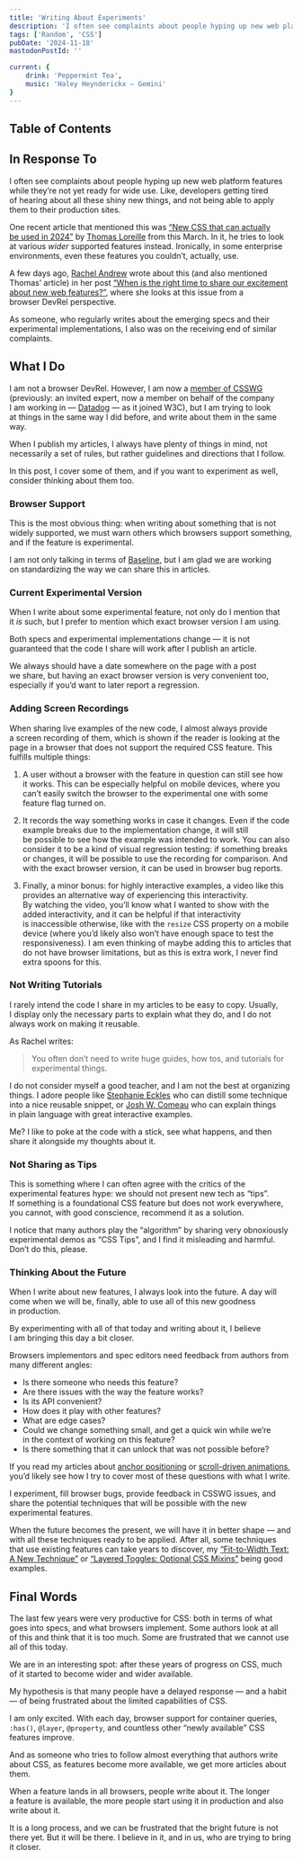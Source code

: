 ```yaml
---
title: 'Writing About Experiments'
description: 'I often see complaints about people hyping up new web platform features while they’re not yet ready for wide use. I also was on the receiving end of similar complaints. When I publish my articles, I always have plenty of things in mind, not necessarily a set of rules, but rather guidelines and directions that I follow. In this post, I cover some of them.'
tags: ['Random', 'CSS']
pubDate: '2024-11-18'
mastodonPostId: ''

current: {
    drink: 'Peppermint Tea',
    music: 'Haley Heynderickx — Gemini'
}
---
```


## Table of Contents

## In Response To

I often see complaints about people hyping up new web platform features while they’re not yet ready for wide use. Like, developers getting tired of hearing about all these shiny new things, and not being able to apply them to their production sites.

One recent article that mentioned this was [“New CSS that can actually be used in 2024”](https://thomasorus.com/new-css-that-can-actually-be-used-in-2024.html ".u-in-reply-to") by [Thomas Loreille](https://thomasorus.com/) from this March. In it, he tries to look at various _wider_ supported features instead. Ironically, in some enterprise environments, even these features you couldn’t, actually, use.

A few days ago, [Rachel Andrew](https://rachelandrew.co.uk/) wrote about this (and also mentioned Thomas’ article) in her post [“When is the right time to share our excitement about new web features?”](https://rachelandrew.co.uk/archives/2024/11/15/when-is-the-right-time-to-share-our-excitement-about-new-web-features/ ".u-in-reply-to"), where she looks at this issue from a browser DevRel perspective.

As someone, who regularly writes about the emerging specs and their experimental implementations, I also was on the receiving end of similar complaints.

## What I Do

I am not a browser DevRel. However, I am now a [member of CSSWG](https://blog.kizu.dev/two-invitations/) (previously: an invited expert, now a member on behalf of the company I am working in — [Datadog](https://www.datadoghq.com/) — as it joined W3C), but I am trying to look at things in the same way I did before, and write about them in the same way.

When I publish my articles, I always have plenty of things in mind, not necessarily a set of rules, but rather guidelines and directions that I follow.

In this post, I cover some of them, and if you want to experiment as well, consider thinking about them too.

### Browser Support

This is the most obvious thing: when writing about something that is not widely supported, we must warn others which browsers support something, and if the feature is experimental.

I am not only talking in terms of [Baseline](https://web-platform-dx.github.io/web-features/), but I am glad we are working on standardizing the way we can share this in articles.

### Current Experimental Version

When I write about some experimental feature, not only do I mention that it _is_ such, but I prefer to mention which exact browser version I am using.

Both specs and experimental implementations change — it is not guaranteed that the code I share will work after I publish an article.

We always should have a date somewhere on the page with a post we share, but having an exact browser version is very convenient too, especially if you’d want to later report a regression.

### Adding Screen Recordings

When sharing live examples of the new code, I almost always provide a screen recording of them, which is shown if the reader is looking at the page in a browser that does not support the required CSS feature. This fulfills multiple things:

1. A user without a browser with the feature in question can still see how it works. This can be especially helpful on mobile devices, where you can’t easily switch the browser to the experimental one with some feature flag turned on.

2. It records the way something works in case it changes. Even if the code example breaks due to the implementation change, it will still be possible to see how the example was intended to work. You can also consider it to be a kind of visual regression testing: if something breaks or changes, it will be possible to use the recording for comparison. And with the exact browser version, it can be used in browser bug reports.

3. Finally, a minor bonus: for highly interactive examples, a video like this provides an alternative way of experiencing this interactivity. By watching the video, you’ll know what I wanted to show with the added interactivity, and it can be helpful if that interactivity is inaccessible otherwise, like with the `resize` CSS property on a mobile device (where you’d likely also won’t have enough space to test the responsiveness). I am even thinking of maybe adding this to articles that do not have browser limitations, but as this is extra work, I never find extra spoons for this.

### Not Writing Tutorials

I rarely intend the code I share in my articles to be easy to copy. Usually, I display only the necessary parts to explain what they do, and I do not always work on making it reusable.

As Rachel writes:

> You often don’t need to write huge guides, how tos, and tutorials for experimental things.

I do not consider myself a good teacher, and I am not the best at organizing things. I adore people like [Stephanie Eckles](https://thinkdobecreate.com/) who can distill some technique into a nice reusable snippet, or [Josh W. Comeau](https://www.joshwcomeau.com/) who can explain things in plain language with great interactive examples.

Me? I like to poke at the code with a stick, see what happens, and then share it alongside my thoughts about it.

### Not Sharing as Tips

This is something where I can often agree with the critics of the experimental features hype: we should not present new tech as “tips”. If something is a foundational CSS feature but does not work everywhere, you cannot, with good conscience, recommend it as a solution.

I notice that many authors play the “algorithm” by sharing very obnoxiously experimental demos as “CSS Tips”, and I find it misleading and harmful. Don’t do this, please.

### Thinking About the Future

When I write about new features, I always look into the future. A day will come when we will be, finally, able to use all of this new goodness in production.

By experimenting with all of that today and writing about it, I believe I am bringing this day a bit closer.

Browsers implementors and spec editors need feedback from authors from many different angles:

- Is there someone who needs this feature?
- Are there issues with the way the feature works?
- Is its API convenient?
- How does it play with other features?
- What are edge cases?
- Could we change something small, and get a quick win while we’re in the context of working on this feature?
- Is there something that it can unlock that was not possible before?

If you read my articles about [anchor positioning](https://kizu.dev/tags/anchor_positioning/) or [scroll-driven animations](https://kizu.dev/tags/scroll_driven_animations/), you’d likely see how I try to cover most of these questions with what I write.

I experiment, fill browser bugs, provide feedback in CSSWG issues, and share the potential techniques that will be possible with the new experimental features.

When the future becomes the present, we will have it in better shape — and with all these techniques ready to be applied. After all, some techniques that use existing features can take years to discover, my [“Fit-to-Width Text: A New Technique”](https://kizu.dev/fit-to-width/) or [“Layered Toggles: Optional CSS Mixins”](https://kizu.dev/layered-toggles/) being good examples.

## Final Words

The last few years were very productive for CSS: both in terms of what goes into specs, and what browsers implement. Some authors look at all of this and think that it is too much. Some are frustrated that we cannot use all of this today.

We are in an interesting spot: after these years of progress on CSS, much of it started to become wider and wider available.

My hypothesis is that many people have a delayed response — and a habit — of being frustrated about the limited capabilities of CSS.

I am only excited. With each day, browser support for container queries, `:has()`, `@layer`, `@property`, and countless other “newly available” CSS features improve.

And as someone who tries to follow almost everything that authors write about CSS, as features become more available, we get more articles about them.

When a feature lands in all browsers, people write about it. The longer a feature is available, the more people start using it in production and also write about it.

It is a long process, and we can be frustrated that the bright future is not there yet. But it will be there. I believe in it, and in us, who are trying to bring it closer.
